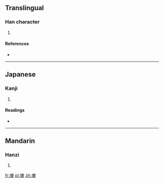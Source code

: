 ==Translingual==

===Han character===
{{Han char|rn=32|rad=土|as=11|sn=14|four=4011<sub>1</sub>|canj=土戈X心 (GIXP)}}

# {{defn|Han|sort=土11}}

====References====
* {{Han ref|kx=0236.420|dkj=05389|hdz=10482.020|uh=5876|ud=22646|bh=E163|bd=57699}}

----

==Japanese==

===Kanji===
{{ja-kanji|grade=|rs=土11}}

# {{defn|lang=ja|sort=土11}}

====Readings====
* {{ja-readings|on=[[こく]] (koku)|kun=}}

----

==Mandarin==

===Hanzi===
{{cmn-hanzi|pin=[[lù]] ([[lu4]])|wg=lu<sup>4</sup>}}

# {{defn|lang=cmn|sort=土11}}

[[fr:塶]]
[[pl:塶]]
[[zh:塶]]